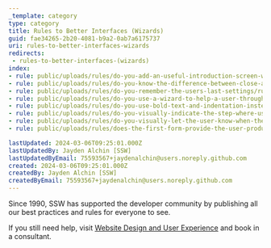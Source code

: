 ```yaml
---
_template: category
type: category
title: Rules to Better Interfaces (Wizards)
guid: fae34265-2b20-4081-b9a2-0ab7a6175737
uri: rules-to-better-interfaces-wizards
redirects:
 - rules-to-better-interfaces-(wizards)
index:
- rule: public/uploads/rules/do-you-add-an-useful-introduction-screen-with-an-image-of-where-it-is-going-prior-to-settings/rule.mdx
- rule: public/uploads/rules/do-you-know-the-difference-between-close-and-cancel/rule.mdx
- rule: public/uploads/rules/do-you-remember-the-users-last-settings/rule.mdx
- rule: public/uploads/rules/do-you-use-a-wizard-to-help-a-user-through-a-complicated-set-of-steps/rule.mdx
- rule: public/uploads/rules/do-you-use-bold-text-and-indentation-instead-of-dividing-lines/rule.mdx
- rule: public/uploads/rules/do-you-visually-indicate-the-step-where-users-are-up-to-in-the-wizard/rule.mdx
- rule: public/uploads/rules/do-you-visually-let-the-user-know-when-they-are-finished/rule.mdx
- rule: public/uploads/rules/does-the-first-form-provide-the-user-product-information/rule.mdx

lastUpdated: 2024-03-06T09:25:01.000Z
lastUpdatedBy: Jayden Alchin [SSW]
lastUpdatedByEmail: 75593567+jaydenalchin@users.noreply.github.com
created: 2024-03-06T09:25:01.000Z
createdBy: Jayden Alchin [SSW]
createdByEmail: 75593567+jaydenalchin@users.noreply.github.com
---
```

Since 1990, SSW has supported the developer community by publishing all our best practices and rules for everyone to see.

If you still need help, visit [Website Design and User Experience](http&#58;//www.ssw.com.au/ssw/Consulting/WebsiteDesignAndUserExperience.aspx) and book in a consultant.
